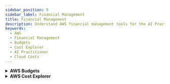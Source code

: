```yaml
---
sidebar_position: 9
sidebar_label: Financial Management
title: Financial Management
description: Understand AWS financial management tools for the AI Practitioner exam, including Budgets and Cost Explorer for cloud cost optimization.
keywords:
  - AWS
  - Financial Management
  - Budgets
  - Cost Explorer
  - AI Practitioner
  - Cloud Costs
---
```


<details>
  <summary> <strong>AWS Budgets</strong> </summary>

  **What it is:**  
  AWS Budgets is a **cost management tool** that allows you to set custom budgets and receive alerts when your usage or spending exceeds thresholds.

  **Why it matters:**  
  - Helps prevent **unexpected cost overruns** in AI/ML workloads  
  - Supports budgeting for **specific services, linked accounts, or projects**  
  - Allows **email or SNS alerts** when nearing or exceeding your budget

  **Typical Use Cases:**  
  - Monitoring SageMaker or Bedrock cost usage  
  - Creating budgets per department or project  
  - Alerting finance or DevOps teams when limits are exceeded

  [Learn more](https://aws.amazon.com/aws-cost-management/aws-budgets/)
</details>

<details>
  <summary> <strong>AWS Cost Explorer</strong> </summary>

  **What it is:**  
  AWS Cost Explorer is a **visual tool for analyzing and tracking your AWS spending** over time. It lets you explore usage by service, region, account, or tag.

  **Why it matters:**  
  - Enables **granular analysis of cloud costs**  
  - Identifies trends, anomalies, and opportunities for savings  
  - Helps teams understand the cost impact of AI/ML workloads

  **Typical Use Cases:**  
  - Visualizing SageMaker and GPU usage cost trends  
  - Identifying unused resources contributing to waste  
  - Tagging AI/ML workloads to understand specific project spend

  [Learn more](https://aws.amazon.com/aws-cost-management/aws-cost-explorer/)
</details>
